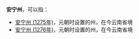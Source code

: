 '''安宁州'''，可以指：
*[[安宁州_(1275年)|安宁州 (1275年)]]，元朝时设置的州，在今云南省境
*[[安宁州_(1276年)|安宁州 (1276年)]]，元朝时设置的州，在今云南省境

{{Disambig|A|Cat=三字中国州名消歧义}}